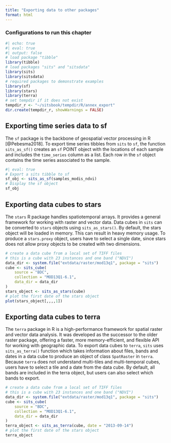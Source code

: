 ```yaml
---
title: "Exporting data to other packages"
format: html
---
```


### Configurations to run this chapter{-}


```r
#| echo: true
#| eval: true
#| output: false
# load package "tibble"
library(tibble)
# load packages "sits" and "sitsdata"
library(sits)
library(sitsdata)
# required packages to demonstrate examples
library(sf)
library(stars)
library(terra)
# set tempdir if it does not exist 
tempdir_r <- "~/sitsbook/tempdir/R/annex_export"
dir.create(tempdir_r, showWarnings = FALSE)
```

## Exporting time series data to sf 

The `sf` package is the backbone of geospatial vector processing in R [@Pebesma2018]. To export time series tibbles from `sits` to `sf`, the function `sits_as_sf()` creates an `sf` POINT object with the locations of each sample and includes the `time_series` column as a list. Each row in the `sf` object contains the time series associated to the sample.

```r
#| eval: true
# Export a sits tibble to sf
sf_obj <- sits_as_sf(samples_modis_ndvi)
# Display the sf object
sf_obj
```

## Exporting data cubes to stars

The `stars` R package handles spatiotemporal arrays. It provides a general framework for working with raster and vector data. Data cubes in `sits` can be converted to `stars` objects using `sits_as_stars()`. By default, the stars object will be loaded in memory. This can result in heavy memory usage. To produce a `stars.proxy` object, users have to select a single date, since stars does not allow proxy objects to be created with two dimensions.

```r
# create a data cube from a local set of TIFF files
# this is a cube with 23 instances and one band ("NDVI")
data_dir <- system.file("extdata/raster/mod13q1", package = "sits")
cube <- sits_cube(
    source = "BDC",
    collection = "MOD13Q1-6.1",
    data_dir = data_dir
)
stars_object <- sits_as_stars(cube)
# plot the first date of the stars object
plot(stars_object[,,,,1])
```

## Exporting data cubes to terra

The `terra` package in R is a high-performance framework for spatial raster and vector data analysis. It was developed as the successor to the older raster package, offering a faster, more memory-efficient, and flexible API for working with geographic data. To export data cubes to `terra`, `sits` uses `sits_as_terra()` function which takes information about files, bands and dates in a data cube to produce an object of class  `SpatRaster` in `terra`. Because `terra` does not understand multi-tiles and multi-temporal cubes, users have to select a tile and a date from the data cube. By default, all bands are included in the terra object, but users can also select which bands to export.

```r
# create a data cube from a local set of TIFF files
# this is a cube with 23 instances and one band ("NDVI")
data_dir <- system.file("extdata/raster/mod13q1", package = "sits")
cube <- sits_cube(
    source = "BDC",
    collection = "MOD13Q1-6.1",
    data_dir = data_dir
)
terra_object <- sits_as_terra(cube, date = "2013-09-14")
# plot the first date of the stars object
terra_object
```